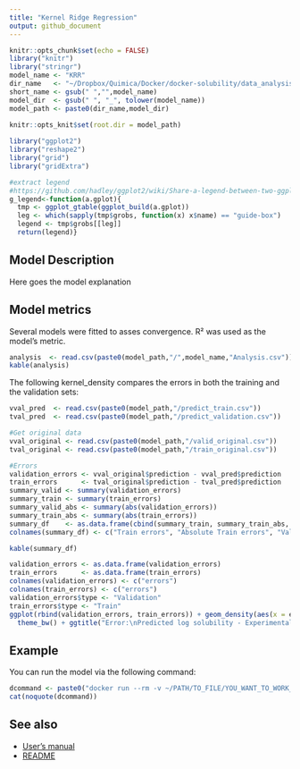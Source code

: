 ```yaml
---
title: "Kernel Ridge Regression"
output: github_document
---
```


```r
knitr::opts_chunk$set(echo = FALSE)
library("knitr")
library("stringr")
model_name <- "KRR"
dir_name   <- "~/Dropbox/Quimica/Docker/docker-solubility/data_analysis/built_models/"
short_name <- gsub(" ","",model_name)
model_dir  <- gsub(" ", "_", tolower(model_name))
model_path <- paste0(dir_name,model_dir)
  
knitr::opts_knit$set(root.dir = model_path)

library("ggplot2")
library("reshape2")
library("grid")
library("gridExtra")

#extract legend
#https://github.com/hadley/ggplot2/wiki/Share-a-legend-between-two-ggplot2-graphs
g_legend<-function(a.gplot){
  tmp <- ggplot_gtable(ggplot_build(a.gplot))
  leg <- which(sapply(tmp$grobs, function(x) x$name) == "guide-box")
  legend <- tmp$grobs[[leg]]
  return(legend)}
```

## Model Description
Here goes the model explanation

## Model metrics

Several models were fitted to asses convergence. R² was used as the model's metric. 

```r
analysis  <- read.csv(paste0(model_path,"/",model_name,"Analysis.csv"))
kable(analysis)
```

The following kernel_density compares the errors in both the training and the validation sets:

```r

vval_pred  <- read.csv(paste0(model_path,"/predict_train.csv"))
tval_pred  <- read.csv(paste0(model_path,"/predict_validation.csv"))

#Get original data
vval_original <- read.csv(paste0(model_path,"/valid_original.csv"))
tval_original <- read.csv(paste0(model_path,"/train_original.csv"))

#Errors
validation_errors <- vval_original$prediction - vval_pred$prediction
train_errors      <- tval_original$prediction - tval_pred$prediction
summary_valid <- summary(validation_errors)
summary_train <- summary(train_errors)
summary_valid_abs <- summary(abs(validation_errors))
summary_train_abs <- summary(abs(train_errors))
summary_df    <- as.data.frame(cbind(summary_train, summary_train_abs, summary_valid, summary_valid_abs))
colnames(summary_df) <- c("Train errors", "Absolute Train errors", "Validation errors", "Absolute Validation errors")

kable(summary_df)
```
 
```r
validation_errors <- as.data.frame(validation_errors)
train_errors      <- as.data.frame(train_errors)
colnames(validation_errors) <- c("errors")
colnames(train_errors) <- c("errors")
validation_errors$type <- "Validation"
train_errors$type <- "Train"
ggplot(rbind(validation_errors, train_errors)) + geom_density(aes(x = errors, color = type)) +
  theme_bw() + ggtitle("Error:\nPredicted log solubility - Experimental log solubility")
```
## Example
You can run the model via the following command:

```r
dcommand <- paste0("docker run --rm -v ~/PATH/TO_FILE/YOU_WANT_TO_WORK_ON/:/data docker-solubility ", short_name)
cat(noquote(dcommand))
```


## See also
- [User's manual](https://github.com/RodrigoZepeda/docker-solubility/blob/master/Manual.md)
- [README](https://github.com/RodrigoZepeda/docker-solubility/blob/master/README.md)

